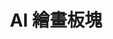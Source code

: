 ---
title: 'AI 繪畫板塊'
icon: "paintbrush-pencil"
iconType: "duotone"
description: '創造力無限的 AI 繪畫板塊'
---